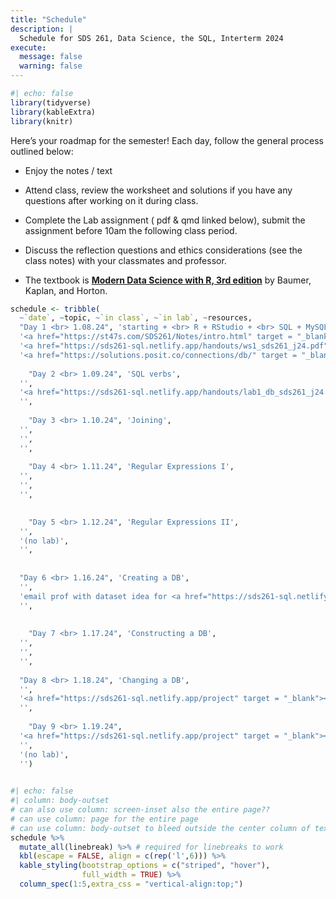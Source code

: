 ```yaml
---
title: "Schedule"
description: |
  Schedule for SDS 261, Data Science, the SQL, Interterm 2024
execute: 
  message: false
  warning: false
---
```


```r
#| echo: false
library(tidyverse)
library(kableExtra)
library(knitr)
```

Here's your roadmap for the semester! Each day, follow the general process outlined below:

-   Enjoy the notes / text <i class="fas fa-book-open"></i>

-   Attend class, review the <i class="fas fa-pencil-alt"></i>worksheet and solutions if you have any questions after working on it during class.

-   Complete the Lab assignment (<i class="fa-solid fa-file-pdf"></i> pdf & <i class="fa-brands fa-r-project"></i> qmd linked below), <i class="fa-solid fa-paper-plane"></i> submit the assignment before 10am the following class period.

-   Discuss the reflection questions <i class="fas fa-lightbulb" target="_blank"></i> and ethics considerations <i class="fas fa-balance-scale"></i> (see the <i class="fas fa-book-open"></i> class notes) with your classmates and professor.

-   The textbook is <b> <a href = "https://mdsr-book.github.io/mdsr3e/" target = "_blank">Modern Data Science with R, 3rd edition</a></b> by Baumer, Kaplan, and Horton.




```r
schedule <- tribble(
  ~`date`, ~topic, ~`in class`, ~`in lab`, ~resources,
  "Day 1 <br> 1.08.24", 'starting + <br> R + RStudio + <br> SQL + MySQL', 
  '<a href="https://st47s.com/SDS261/Notes/intro.html" target = "_blank"><i class="fas fa-book-open"></i> Introduction</a> <br> <a href="https://mdsr-book.github.io/mdsr2e/ch-sql.html" target = "_blank"><i class="fas fa-book-open"></i> MDSR2 15</a> <br> <a href="https://sds261-sql.netlify.app/slides/2024-01-08-db.html" target = "_blank"><i class="fas fa-desktop"></i> What is a DB?</a>',
  '<a href="https://sds261-sql.netlify.app/handouts/ws1_sds261_j24.pdf" target = "_blank"><i class="fas fa-pencil-alt"></i> WS 1</a>',
  '<a href="https://solutions.posit.co/connections/db/" target = "_blank"><i class="fa fa-comments"></i> Best practices</a><br><a href = "https://dbplyr.tidyverse.org/articles/dbplyr.html" target = "_blank"><i class="fa fa-comments"></i><b>dbplyr</b> package</a>',
  
    "Day 2 <br> 1.09.24", 'SQL verbs',
  '',
  '<a href="https://sds261-sql.netlify.app/handouts/lab1_db_sds261_j24.html" target = "_blank"><i class="fas fa-desktop"></i> Lab1-DB-html</a> <br> <a href="https://sds261-sql.netlify.app/handouts/lab1_db_sds261_j24.qmd" target = "_blank"><i class="fas fa-desktop"></i> Lab1-DB-qmd</a>',
  '',
  
    "Day 3 <br> 1.10.24", 'Joining',
  '',
  '',
  '',
  
    "Day 4 <br> 1.11.24", 'Regular Expressions I',
  '',
  '',
  '',

  
    "Day 5 <br> 1.12.24", 'Regular Expressions II',
  '',
  '(no lab)',
  '',
  
  
  "Day 6 <br> 1.16.24", 'Creating a DB',
  '',
  'email prof with dataset idea for <a href="https://sds261-sql.netlify.app/project" target = "_blank"><i class="fas fa-pencil-alt"></i>project</a>',
  '',
  
  
    "Day 7 <br> 1.17.24", 'Constructing a DB',
  '',
  '',
  '',
  
  "Day 8 <br> 1.18.24", 'Changing a DB',
  '',
  '<a href="https://sds261-sql.netlify.app/project" target = "_blank"><i class="fas fa-pencil-alt"></i> Project</a>',
  '',  
  
    "Day 9 <br> 1.19.24", 
  '<a href="https://sds261-sql.netlify.app/project" target = "_blank"><i class="fas fa-pencil-alt"></i> Project</a>', 
  '',
  '(no lab)',
  '') 
  
```



```r
#| echo: false
#| column: body-outset
# can also use column: screen-inset also the entire page??
# can use column: page for the entire page
# can use column: body-outset to bleed outside the center column of text
schedule %>% 
  mutate_all(linebreak) %>% # required for linebreaks to work
  kbl(escape = FALSE, align = c(rep('l',6))) %>%
  kable_styling(bootstrap_options = c("striped", "hover"),
                full_width = TRUE) %>%
  column_spec(1:5,extra_css = "vertical-align:top;")
```




